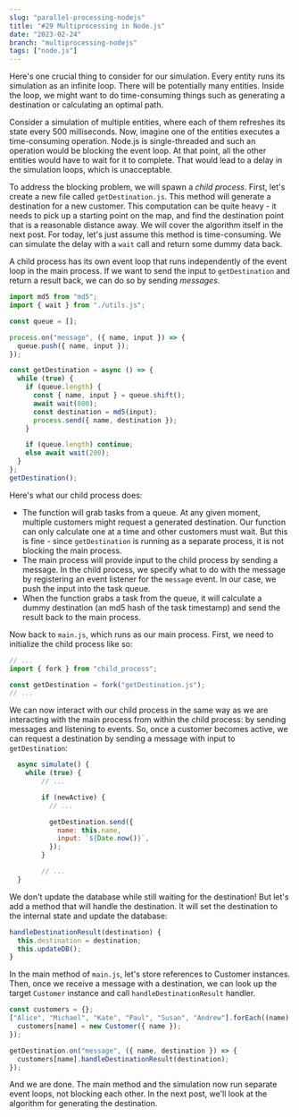 ```yaml
---
slug: "parallel-processing-nodejs"
title: "#29 Multiprocessing in Node.js"
date: "2023-02-24"
branch: "multiprocessing-nodejs"
tags: ["node.js"]
---
```


Here's one crucial thing to consider for our simulation. Every entity runs its simulation as an infinite loop. There will be potentially many entities. Inside the loop, we might want to do time-consuming things such as generating a destination or calculating an optimal path.

Consider a simulation of multiple entities, where each of them refreshes its state every 500 milliseconds. Now, imagine one of the entities executes a time-consuming operation. Node.js is single-threaded and such an operation would be blocking the event loop. At that point, all the other entities would have to wait for it to complete. That would lead to a delay in the simulation loops, which is unacceptable.

To address the blocking problem, we will spawn a _child process_. First, let's create a new file called `getDestination.js`. This method will generate a destination for a new customer. This computation can be quite heavy - it needs to pick up a starting point on the map, and find the destination point that is a reasonable distance away. We will cover the algorithm itself in the next post. For today, let's just assume this method is time-consuming. We can simulate the delay with a `wait` call and return some dummy data back.

A child process has its own event loop that runs independently of the event loop in the main process. If we want to send the input to `getDestination` and return a result back, we can do so by sending _messages_.

```js
import md5 from "md5";
import { wait } from "./utils.js";

const queue = [];

process.on("message", ({ name, input }) => {
  queue.push({ name, input });
});

const getDestination = async () => {
  while (true) {
    if (queue.length) {
      const { name, input } = queue.shift();
      await wait(800);
      const destination = md5(input);
      process.send({ name, destination });
    }

    if (queue.length) continue;
    else await wait(200);
  }
};
getDestination();
```

Here's what our child process does:

- The function will grab tasks from a queue. At any given moment, multiple customers might request a generated destination. Our function can only calculate one at a time and other customers must wait. But this is fine - since `getDestination` is running as a separate process, it is not blocking the main process.
- The main process will provide input to the child process by sending a message. In the child process, we specify what to do with the message by registering an event listener for the `message` event. In our case, we push the input into the task queue.
- When the function grabs a task from the queue, it will calculate a dummy destination (an md5 hash of the task timestamp) and send the result back to the main process.

Now back to `main.js`, which runs as our main process. First, we need to initialize the child process like so:

```js
// ...
import { fork } from "child_process";

const getDestination = fork("getDestination.js");
// ...
```

We can now interact with our child process in the same way as we are interacting with the main process from within the child process: by sending messages and listening to events. So, once a customer becomes active, we can request a destination by sending a message with input to `getDestination`:

```js
  async simulate() {
    while (true) {
        // ...

        if (newActive) {
          // ...

          getDestination.send({
            name: this.name,
            input: `${Date.now()}`,
          });
        }

        // ...
  }
```

We don't update the database while still waiting for the destination! But let's add a method that will handle the destination. It will set the destination to the internal state and update the database:

```js
handleDestinationResult(destination) {
  this.destination = destination;
  this.updateDB();
}
```

In the main method of `main.js`, let's store references to Customer instances. Then, once we receive a message with a destination, we can look up the target `Customer` instance and call `handleDestinationResult` handler.

```js
const customers = {};
["Alice", "Michael", "Kate", "Paul", "Susan", "Andrew"].forEach((name) => {
  customers[name] = new Customer({ name });
});

getDestination.on("message", ({ name, destination }) => {
  customers[name].handleDestinationResult(destination);
});
```

And we are done. The main method and the simulation now run separate event loops, not blocking each other. In the next post, we'll look at the algorithm for generating the destination.
